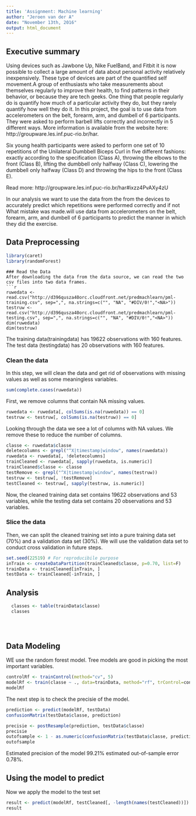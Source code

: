 ---
title: 'Assignment: Machine learning'
author: "Jeroen van der A"
date: "November 13th, 2016"
output: html_document
---

## Executive summary
Using devices such as Jawbone Up, Nike FuelBand, and Fitbit it is now possible to collect a large amount of data about personal activity relatively inexpensively. These type of devices are part of the quantified self movement.A group of enthusiasts who take measurements about themselves regularly to improve their health, to find patterns in their behavior, or because they are tech geeks. One thing that people regularly do is quantify how much of a particular activity they do, but they rarely quantify how well they do it. In this project, the goal is to use data from accelerometers on the belt, forearm, arm, and dumbell of 6 participants. They were asked to perform barbell lifts correctly and incorrectly in 5 different ways. More information is available from the website here: http://groupware.les.inf.puc-rio.br/har.

Six young health participants were asked to perform one set of 10 repetitions of the Unilateral Dumbbell Biceps Curl in five different fashions: exactly according to the specification (Class A), throwing the elbows to the front (Class B), lifting the dumbbell only halfway (Class C), lowering the dumbbell only halfway (Class D) and throwing the hips to the front (Class E).

Read more: http://groupware.les.inf.puc-rio.br/har#ixzz4PvAXy4zU

In our analysis we want to use the data from the from the devices to accurately predict which repetitions were performed correctly and if not 
What mistake was made.will use data from accelerometers on the belt, forearm, arm, and dumbell of 6 participants to predict the manner in which they did the exercise.  

## Data Preprocessing  
```{r, cache = T}
library(caret)
library(randomForest)

```

```  
### Read the Data
After downloading the data from the data source, we can read the two csv files into two data frames.  
```{r, cache = T}
ruwedata <- read.csv("http://d396qusza40orc.cloudfront.net/predmachlearn/pml-training.csv", sep=",", na.strings=c("", "NA", "#DIV/0!","<NA>"))
testruw <- read.csv("http://d396qusza40orc.cloudfront.net/predmachlearn/pml-testing.csv", sep=",", na.strings=c("", "NA", "#DIV/0!","<NA>"))
dim(ruwedata)
dim(testruw)
```
The training data(trainingdata) has 19622 observations with 160 features.
The test data (testingdata) has 20 observations with 160 features.


### Clean the data
In this step, we will clean the data and get rid of observations with missing values as well as some meaningless variables.
```{r, cache = T}
sum(complete.cases(ruwedata))
```
First, we remove columns that contain NA missing values.
```{r, cache = T}
ruwedata <- ruwedata[, colSums(is.na(ruwedata)) == 0] 
testruw <- testruw[, colSums(is.na(testruw)) == 0] 
```  
Looking through the data we see a lot of columns with NA values. We remove these to reduce the number of columns.

```{r, cache = T}
classe <- ruwedata$classe
deletecolumns <- grepl("^X|timestamp|window", names(ruwedata))
ruwedata <- ruwedata[, !deletecolumns]
trainCleaned <- ruwedata[, sapply(ruwedata, is.numeric)]
trainCleaned$classe <- classe
testRemove <- grepl("^X|timestamp|window", names(testruw))
testruw <- testruw[, !testRemove]
testCleaned <- testruw[, sapply(testruw, is.numeric)]
```
Now, the cleaned training data set contains 19622 observations and 53 variables, while the testing data set contains 20 observations and 53 variables.

### Slice the data
Then, we can split the cleaned training set into a pure training data set (70%) and a validation data set (30%). We will use the validation data set to conduct cross validation in future steps.  
```{r, cache = T}
set.seed(22519) # For reproducibile purpose
inTrain <- createDataPartition(trainCleaned$classe, p=0.70, list=F)
trainData <- trainCleaned[inTrain, ]
testData <- trainCleaned[-inTrain, ]
```

## Analysis

```{r exploratory, cache=TRUE}
  classes <- table(trainData$classe)
  classes
  
  
  
```





## Data Modeling
WE use the random forest model. Tree models are good in picking the most important variables.
```{r, cache = T}
controlRf <- trainControl(method="cv", 5)
modelRf <- train(classe ~ ., data=trainData, method="rf", trControl=controlRf, ntree=250)
modelRf
```


The next step is to check the precisie of the model.
```{r, cache = T}
prediction <- predict(modelRf, testData)
confusionMatrix(testData$classe, prediction)
```
```{r, cache = T}
precisie <- postResample(prediction, testData$classe)
precisie
outofsample <- 1 - as.numeric(confusionMatrix(testData$classe, prediction)$overall[1])
outofsample
```
Estimated precision of the model 99.21% 
estimated out-of-sample error 0.78%.

## Using the model to predict
Now we apply the model to the test set  
```{r, cache = T}
result <- predict(modelRf, testCleaned[, -length(names(testCleaned))])
result
```  

